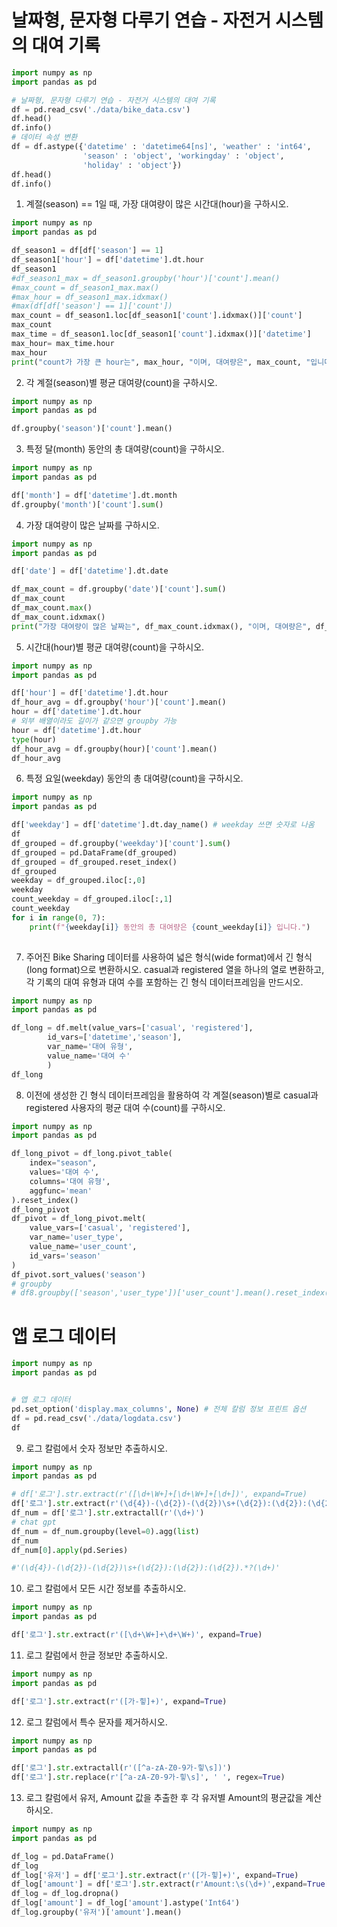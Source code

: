 # 날짜형, 문자형 다루기 연습 - 자전거 시스템의 대여 기록

```python
import numpy as np
import pandas as pd

# 날짜형, 문자형 다루기 연습 - 자전거 시스템의 대여 기록
df = pd.read_csv('./data/bike_data.csv')
df.head()
df.info()
# 데이터 속성 변환
df = df.astype({'datetime' : 'datetime64[ns]', 'weather' : 'int64', 
                'season' : 'object', 'workingday' : 'object', 
                'holiday' : 'object'})
df.head()
df.info()

```

1.  계절(season) == 1일 때, 가장 대여량이 많은 시간대(hour)을 구하시오.

```python
import numpy as np
import pandas as pd

df_season1 = df[df['season'] == 1]
df_season1['hour'] = df['datetime'].dt.hour
df_season1
#df_season1_max = df_season1.groupby('hour')['count'].mean()
#max_count = df_season1_max.max()
#max_hour = df_season1_max.idxmax()
#max(df[df['season'] == 1]['count'])
max_count = df_season1.loc[df_season1['count'].idxmax()]['count']
max_count
max_time = df_season1.loc[df_season1['count'].idxmax()]['datetime']
max_hour= max_time.hour
max_hour
print("count가 가장 큰 hour는", max_hour, "이며, 대여량은", max_count, "입니다.")

```

2.  각 계절(season)별 평균 대여량(count)을 구하시오.

```python
import numpy as np
import pandas as pd

df.groupby('season')['count'].mean()

```

3.  특정 달(month) 동안의 총 대여량(count)을 구하시오.

```python
import numpy as np
import pandas as pd

df['month'] = df['datetime'].dt.month
df.groupby('month')['count'].sum()

```

4.  가장 대여량이 많은 날짜를 구하시오.

```python
import numpy as np
import pandas as pd

df['date'] = df['datetime'].dt.date

df_max_count = df.groupby('date')['count'].sum()
df_max_count
df_max_count.max()
df_max_count.idxmax()
print("가장 대여량이 많은 날짜는", df_max_count.idxmax(), "이며, 대여량은", df_max_count.max(), "입니다.")

```

5.  시간대(hour)별 평균 대여량(count)을 구하시오.

```python
import numpy as np
import pandas as pd

df['hour'] = df['datetime'].dt.hour
df_hour_avg = df.groupby('hour')['count'].mean()
hour = df['datetime'].dt.hour
# 외부 배열이라도 길이가 같으면 groupby 가능
hour = df['datetime'].dt.hour
type(hour)
df_hour_avg = df.groupby(hour)['count'].mean()
df_hour_avg

```

6.  특정 요일(weekday) 동안의 총 대여량(count)을 구하시오.

```python
import numpy as np
import pandas as pd

df['weekday'] = df['datetime'].dt.day_name() # weekday 쓰면 숫자로 나옴
df
df_grouped = df.groupby('weekday')['count'].sum()
df_grouped = pd.DataFrame(df_grouped)
df_grouped = df_grouped.reset_index()
df_grouped
weekday = df_grouped.iloc[:,0]
weekday
count_weekday = df_grouped.iloc[:,1]
count_weekday
for i in range(0, 7):
    print(f"{weekday[i]} 동안의 총 대여량은 {count_weekday[i]} 입니다.")
    
```

7.   주어진 Bike Sharing 데이터를 사용하여 넓은 형식(wide format)에서 긴 형식(long format)으로 변환하시오. casual과 registered 열을 하나의 열로 변환하고, 각 기록의 대여 유형과 대여 수를 포함하는 긴 형식 데이터프레임을 만드시오.

```python
import numpy as np
import pandas as pd

df_long = df.melt(value_vars=['casual', 'registered'],
        id_vars=['datetime','season'],
        var_name='대여 유형',
        value_name='대여 수'
        )
df_long

```

8.  이전에 생성한 긴 형식 데이터프레임을 활용하여 각 계절(season)별로 casual과 registered 사용자의 평균 대여 수(count)를 구하시오.

```python
import numpy as np
import pandas as pd

df_long_pivot = df_long.pivot_table(
    index="season",
    values='대여 수',
    columns='대여 유형',
    aggfunc='mean'
).reset_index()
df_long_pivot
df_pivot = df_long_pivot.melt(
    value_vars=['casual', 'registered'],
    var_name='user_type',
    value_name='user_count',
    id_vars='season'
)
df_pivot.sort_values('season')
# groupby
# df8.groupby(['season','user_type'])['user_count'].mean().reset_index()

```

# 앱 로그 데이터

```python
import numpy as np
import pandas as pd


# 앱 로그 데이터
pd.set_option('display.max_columns', None) # 전체 칼럼 정보 프린트 옵션
df = pd.read_csv('./data/logdata.csv')
df

```

9.  로그 칼럼에서 숫자 정보만 추출하시오.

```python
import numpy as np
import pandas as pd

# df['로그'].str.extract(r'([\d+\W+]+[\d+\W+]+[\d+])', expand=True)
df['로그'].str.extract(r'(\d{4})-(\d{2})-(\d{2})\s+(\d{2}):(\d{2}):(\d{2}).*?(\d+)', expand=True)
df_num = df['로그'].str.extractall(r'(\d+)')
# chat gpt
df_num = df_num.groupby(level=0).agg(list)
df_num
df_num[0].apply(pd.Series)

#'(\d{4})-(\d{2})-(\d{2})\s+(\d{2}):(\d{2}):(\d{2}).*?(\d+)'

```

10. 로그 칼럼에서 모든 시간 정보를 추출하시오.

```python
import numpy as np
import pandas as pd

df['로그'].str.extract(r'([\d+\W+]+\d+\W+)', expand=True)

```

11. 로그 칼럼에서 한글 정보만 추출하시오.

```python
import numpy as np
import pandas as pd

df['로그'].str.extract(r'([가-힣]+)', expand=True)

```

12. 로그 칼럼에서 특수 문자를 제거하시오.

```python
import numpy as np
import pandas as pd

df['로그'].str.extractall(r'([^a-zA-Z0-9가-힣\s])')
df['로그'].str.replace(r'[^a-zA-Z0-9가-힣\s]', ' ', regex=True)

```

13. 로그 칼럼에서 유저, Amount 값을 추출한 후 각 유저별 Amount의 평균값을 계산하시오.

```python
import numpy as np
import pandas as pd

df_log = pd.DataFrame()
df_log
df_log['유저'] = df['로그'].str.extract(r'([가-힣]+)', expand=True)
df_log['amount'] = df['로그'].str.extract(r'Amount:\s(\d+)',expand=True)
df_log = df_log.dropna()
df_log['amount'] = df_log['amount'].astype('Int64')
df_log.groupby('유저')['amount'].mean()

```